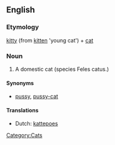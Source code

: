==English==

===Etymology===
[[kitty]] (from [[kitten]] 'young cat') + [[cat]]

===Noun===
{{en-noun|sg=[[kitty]]-[[cat]]}}

# {{context|colloquial|informal}} A domestic cat (species Feles catus.)

====Synonyms====
* [[pussy]], [[pussy-cat]]

====Translations====
* Dutch: [[kattepoes]]

[[Category:Cats]]